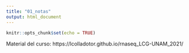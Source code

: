```yaml
---
title: "01_notas"
output: html_document
---
```


```r
knitr::opts_chunk$set(echo = TRUE)
```
Material del curso:
https://lcolladotor.github.io/rnaseq_LCG-UNAM_2021/


